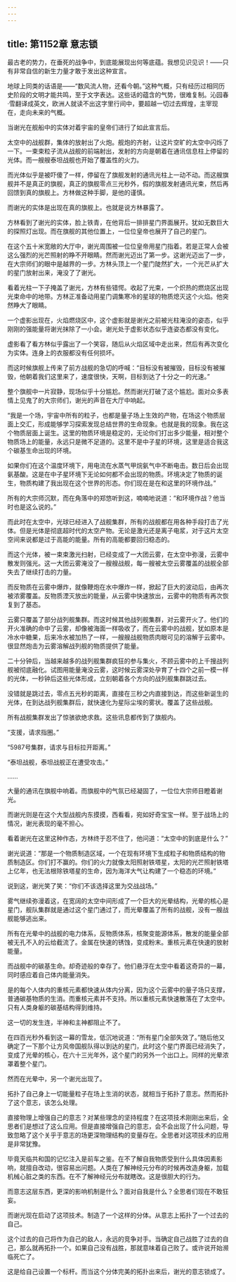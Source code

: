 ```yaml
---
---
---
```

title: 第1152章 意志锁
---



最古老的势力，在垂死的战争中，到底能展现出何等底蕴。我想见识见识！——只有非常自信的新生力量才敢于发出这种宣言。

地球上同类的话语是——“数风流人物，还看今朝。”这种气概，只有经历过相同历史阶段的文明才能共鸣，至于文字表达。这些话的蕴含的气势，很难复制。沁园春·雪翻译成英文，欧洲人就读不出这字里行间中，要超越一切过去辉煌，主宰现在，走向未来的气概。

当谢光在舰船中的实体对着宇宙的皇帝们进行了如此宣言后。

太空中的战舰群，集体的放射出了火炮。舰炮的齐射，让这片空旷的太空中闪烁了一下。一束束粒子流从战舰的前端射出，发射的方向是朝着在通讯信息柱上停留的光体。而一艘艘泰坦战舰也开始了覆盖性的火力。

而光体似乎是被吓傻了一样，停留在了旗舰发射的通讯光柱上一动不动。而这艘旗舰并不是真正的旗舰，真正的旗舰零点三光秒外，假的旗舰发射通讯光束，然后再回馈到真的旗舰上。方林做这种手脚，是他的谨慎。

而谢光的实体是出现在真的旗舰上。也就是说方林暴露了。

方林看到了谢光的实体，脸上铁青，在他背后一排排星门界面展开。犹如无数巨大的探照灯出现。而在旗舰的其他位置上，一位位皇帝也展开了自己的星门。

在这个五十米宽敞的大厅中，谢光周围被一位位皇帝用星门指着。若是正常人会被这么强烈的光芒照射的睁不开眼睛。然而谢光迈出了第一步。这谢光迈出了一步，在大宗师们的眼中是越界的一步。方林头顶上一个星门陡然扩大，一个光芒从扩大的星门放射出来，淹没了了谢光。

看着光柱一下子掩盖了谢光，方林有些错愕。收起了光束，一个炽热的燃烧区出现光束命中的地带。方林正准备动用星门调集寒冷的星球的物质熄灭这个火焰。他突然睁大了眼睛。

一个虚影出现在，火焰燃烧区中，这个虚影就是谢光之前被光柱淹没的姿态，似乎刚刚的强能量将谢光抹除了一小会。谢光处于虚影状态似乎连姿态都没有变化。

虚影看了看方林似乎露出了一个笑容，随后从火焰区域中走出来，然后有再次变化为实体。连身上的衣服都没有任何损坏。

而这时候旗舰上传来了前方战舰的急切的呼喊：“目标没有被摧毁，目标没有被摧毁，他朝着我们这里来了，速度很快，天啊，目标到达了十分之一的光速。”

整个旗舰中一片寂静，现场似乎十分尴尬。然而谢光打破了这个尴尬。面对众多表情上见鬼了的大宗师们，谢光的声音在大厅中响起。

“我是一个场，宇宙中所有的粒子，也都是量子场上生效的产物，在场这个物质层面上交汇，形成能够学习探索发现总结世界的生命现象。也就是我的现象。我在这个物质层面上诞生。这里的物质环境是稳定的，无论你们打出多少能量，相对整个物质场上的能量，永远只是微不足道的。这里不是中子星的环境，这里是适合我这个碳基生命出现的环境。

如果你们在这个温度环境下，用电流在水蒸气甲烷氨气中不断电击。数日后会出现氨基酸。这是在中子星环境下无论如何都不会出现的物质。环境决定了物质的诞生，物质构建了我出现在这个世界的形态。你们现在是在和这里的环境作战。”

所有的大宗师沉默，而在角落中的郑悠听到这，喃喃地说道：“和环境作战？他当时也是这么说的。”

而此时在太空中，光球已经进入了战舰集群，所有的战舰都在用各种手段打击了光体。但是光体是彻底超时代的太空产物。无论是激光还是离子电浆，对于这片太空空间来说都是过于高能的能量。所有的高能都要回归稳态的。

而这个光体，被一束束激光扫射，已经变成了一大团云雾，在太空中弥漫，云雾中散发则强光。这一大团云雾淹没了一艘艘战舰，每一艘被太空云雾覆盖的战舰全部失去了继续打击的力量。

而反物质在云雾中爆炸，就像鞭炮在水中爆炸一样，掀起了巨大的波动后，由再次被浓雾覆盖。反物质湮灭放出的能量，从云雾中快速放出，云雾中的物质有再次恢复到了基态。

云雾只覆盖了部分战列舰集群。而这时候其他战列舰集群，对云雾开火了。他们的开火准确的命中了云雾，却像被海面一样吸收了，而在云雾中的战舰，犹如原本是冷水中糖果，后来冷水被加热了一样，一艘艘战舰物质肉眼可见的溶解于云雾中。很显然炮击为云雾溶解战列舰的物质提供了能量。

二十分钟后，当越来越多的战列舰集群疯狂的参与集火，不顾云雾中的上千搜战列舰被彻底融化。试图用能量淹没云雾，这时候云雾深处孕育了十四个之前一模一样的光体，一秒钟后这些光体形成，立刻朝着各个方向的战列舰集群跳过去。

没错就是跳过去，零点五光秒的距离，直接在三秒之内直接到达，而这些新诞生的光体，在到达战列舰集群后，就快速化为星际尘埃的雾状。覆盖了这些战舰。

所有战舰集群发出了惊骇欲绝求救。这些讯息都传到了旗舰内。

“支援，请求指圈。”

“5987号集群，请求与目标拉开距离。”

“泰坦战舰，泰坦战舰正在遭受攻击。”

……

大量的通讯在旗舰中响着。而旗舰中的气氛已经凝固了，一位位大宗师目瞪着谢光。

而谢光则是在这个大型战舰内东摸摸，西看看，宛如好奇宝宝一样。至于战场上的情况，谢光表现的毫不担心。

看着谢光在这里这种作态，方林终于忍不住了，他问道：“太空中的到底是什么？”

谢光说道：“那是一个物质制造区域，一个在现有环境下生成粒子和物质结构的物质制造区。你们打不赢的。你们的火力就像太阳照射铁塔星，太阳的光芒照射铁塔上亿年，也无法根除铁塔星的生命，因为海洋大气让构建了一个稳态的环境。”

说到这，谢光笑了笑：“你们不该选择这里为交战战场。”

雾气继续弥漫着这，在宽阔的太空中间形成了一个巨大的光晕结构，光晕的核心是星门，舰队集群就是通过这个星门通过了，而光晕覆盖了所有的战舰，没有一艘战舰能够逃出来。

所有在光晕中的战舰的电力体系，反物质体系，核聚变能源体系，散发的能量全部被无孔不入的云给截流了。金属在快速的锈蚀，变成粉末。重核元素在快速的放射能量。

而战舰中的碳基生命。却奇迹般的幸存了。他们悬浮在太空中看着这奇异的一幕，同时感应着自己体内能量消失。

是的每个人体内的重核元素都快速从体内分离，因为这个云雾中的量子场只支撑，普通碳基物质的生消。而重核元素并不支持。所以重核元素快速散落在了太空中。只有人类身躯的碳基结构得到维持。

这一切的发生连，半神和主神都阻止不了。

在四百光秒外看到这一幕的雪龙，低沉地说道：“所有星门全部失效了。”随后他又确定了一下那个让方风帝国舰队得以到达的星门，此时这个星门界面已经消失了，变成了光晕的核心，在六十三光年外，这个星门的另外一个出口上。同样的光晕浓罩着整个星门。

然而在光晕中，另一个谢光出现了。

拓扑了自己身上一切能量粒子在场上生消的状态，就相当于拓扑了意志。然而拓扑了这个意志，该怎么处理。

直接物理上增强自己的意志？对某些理念的坚持程度？在这项技术刚刚出来后，全思者们是想过了这么应用。但是直接增强自己的意志，会不会出现了什么问题，导致忽略了这个关乎于意志的场更深物理结构的变量存在。全思者对这项技术的应用是非常犹豫。

毕竟天临共和国的记忆注入是前车之鉴。在不了解自我物质受到什么具体因素影响，就擅自改动，很容易出问题。人类在了解神经元分布的时候再改造身躯，加载机械心脏之类的东西。在不了解神经元分布就瞎改。这是很胆大的行为。

而意志这层东西，更深的影响机制是什么？面对自我是什么？全思者们现在不敢狂妄。

而谢光现在启动了这项技术。制造了一个这样的分体。从意志上拓扑了一个过去的自己。

这个过去的自己将作为自己的敌人，永远的竞争对手。当确定自己战胜了过去的自己，那么就再拓扑一个。如果自己没有战胜，那就意味着自己败了。或许说开始濒临死亡了。

这是给自己设置一个标杆。而当这个分体完美的拓扑出来后，谢光的意志锁成了。